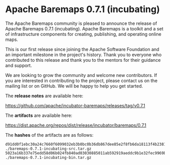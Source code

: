 # Apache Baremaps 0.7.1 (incubating)

The Apache Baremaps community is pleased to announce the release of Apache Baremaps 0.7.1 (incubating).
Apache Baremaps is a toolkit and a set of infrastructure components for creating, publishing, and operating online maps.

This is our first release since joining the Apache Software Foundation and an important milestone in the project's history.
Thank you to everyone who contributed to this release and thank you to the mentors for their guidance and support.

We are looking to grow the community and welcome new contributors.
If you are interested in contributing to the project, please contact us on the mailing list or on GitHub.
We will be happy to help you get started.

The **release notes** are available here:

https://github.com/apache/incubator-baremaps/releases/tag/v0.7.1

The **artifacts** are available here:

https://dist.apache.org/repos/dist/release/incubator/baremaps/0.7.1

The **hashes** of the artifacts are as follows:

```
d91dd0f1ebc30a24c7660f6099032eb3b0bc0b36db867dee85e2f8fb6da18113f4b2381fc34a757eb1c0e91522372c66ea75faadc37680cf4c3177ca4eef97a1  ./baremaps-0.7.1-incubating-src.tar.gz
5023a16b337e75edd58d06b024fb840ad03030885011ab592919aeddc9b1e32fec9969b41037cbb36bb65749e8b05e9da423acac674eba9174ba5001e8fd5074  ./baremaps-0.7.1-incubating-bin.tar.gz
```
